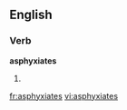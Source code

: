 ==English==

===Verb===
'''asphyxiates'''

# {{third-person singular of|asphyxiate}}

[[fr:asphyxiates]]
[[vi:asphyxiates]]